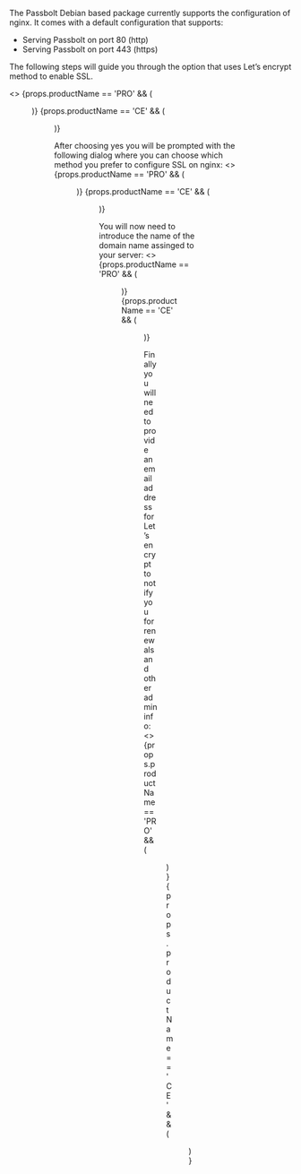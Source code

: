 

The Passbolt Debian based package currently supports the configuration of nginx. It comes with a default configuration that supports:

  -  Serving Passbolt on port 80 (http)
  -  Serving Passbolt on port 443 (https)

The following steps will guide you through the option that uses Let’s encrypt method to enable SSL.

<>
{props.productName == 'PRO' && (
  <Figure
    size={{ width: '450px', height: 'auto' }}
    src="/img/help/2020/05/debian-package/configure_nginx_pro.png"
    alt="Configure nginx dialog "
    caption="fig. Configure nginx dialog"
  />
  )}
{props.productName == 'CE' && (
  <Figure
    size={{ width: '450px', height: 'auto' }}
    src="/img/help/2020/05/debian-package/configure_nginx.png"
    alt="Configure nginx dialog "
    caption="fig. Configure nginx dialog"
  />
  )}
</>



After choosing yes you will be prompted with the following dialog where you can choose which method you prefer to configure SSL on nginx:
<>
{props.productName == 'PRO' && (
  <Figure
    size={{ width: '450px', height: 'auto' }}
    src="/img/help/2020/05/debian-package/nginx_choices_pro.png"
    alt="nginx SSL dialog"
    caption="fig. nginx SSL dialog"
  />
  )}
{props.productName == 'CE' && (
  <Figure
    size={{ width: '450px', height: 'auto' }}
    src="/img/help/2020/05/debian-package/nginx_choices.png"
   alt="nginx SSL dialog"
    caption="fig. nginx SSL dialog"
  />
  )}
</>


You will now need to introduce the name of the domain name assinged to your server:
<>
{props.productName == 'PRO' && (
  <Figure
    size={{ width: '450px', height: 'auto' }}
    src="/img/help/2020/05/debian-package/nginx_domain_pro.png"
    alt="nginx domain name"
    caption="fig. nginx domain name"
  />
  )}
{props.productName == 'CE' && (
  <Figure
    size={{ width: '450px', height: 'auto' }}
    src="/img/help/2020/05/debian-package/nginx_domain.png"
    alt="nginx domain name"
    caption="fig. nginx domain name"
  />
  )}
</>



Finally you will need to provide an email address for Let’s encrypt to notify you for renewals and other admin info:
<>
{props.productName == 'PRO' && (
  <Figure
    size={{ width: '450px', height: 'auto' }}
    src="/img/help/2020/05/debian-package/lets_encrypt_email_pro.png"
    alt="lets encrypt admin email"
    caption="fig. lets encrypt admin email"
  />
  )}
{props.productName == 'CE' && (
  <Figure
    size={{ width: '450px', height: 'auto' }}
  src="/img/help/2020/05/debian-package/lets_encrypt_email.png"
  alt="lets encrypt admin email"
  caption="fig. lets encrypt admin email"
  />
  )}
</>
